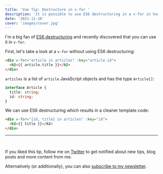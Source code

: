 ```yaml
---
title: 'Vue Tip: Destructure in v-for '
description: 'It is possible to use ES6 destructuring in a v-for in Vue'
date: '2021-11-16'
cover: 'images/cover.jpg'
---
```


I'm a big fan of [ES6 destructuring](https://hacks.mozilla.org/2015/05/es6-in-depth-destructuring/) and recently discovered that you can use it in `v-for`.

First, let's take a look at a `v-for` without using ES6 destructuring:

```html
<div v-for="article in articles" :key="article.id">
  <h2>{{ article.title }}</h2>
</div>
```

`articles` is a list of `article` JavaScript objects and has the type `Article[]`:

```ts
interface Article {
  title: string;
  id: string;
}
```

We can use ES6 destructuring which results in a cleaner template code:

```html
<div v-for="{id, title} in articles" :key="id">
  <h2>{{ title }}</h2>
</div>
```

---

<br />

If you liked this tip, follow me on [Twitter](https://twitter.com/mokkapps) to get notified about new tips, blog posts and more content from me.

Alternatively (or additionally), you can also [subscribe to my newsletter](https://mokkapps.de/newsletter).

